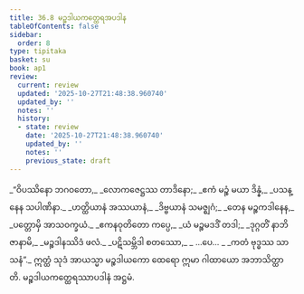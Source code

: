```yaml
---
title: 36.8 မဉ္စဒါယကတ္ထေရအပဒါန
tableOfContents: false
sidebar:
  order: 8
type: tipitaka
basket: su
book: ap1
review:
  current: review
  updated: '2025-10-27T21:48:38.960740'
  updated_by: ''
  notes: ''
  history:
  - state: review
    date: '2025-10-27T21:48:38.960740'
    updated_by: ''
    notes: ''
    previous_state: draft
---
```



<ReviewStatus review={frontmatter.review} showDetails={true} />

<HypothesisAnnotation frontmatter={frontmatter} />

<DynamicBreadcrumb />

<Division number="30" book="ap1" e="ch" v="20" p="328">

<Paragraph number="4013" type="verses" book="ap1">
_“ဝိပဿိနော ဘဂဝတော,_  
_လောကဇေဋ္ဌဿ တာဒိနော;_  
_ဧကံ မဉ္စံ မယာ ဒိန္နံ,_  
_ပသန္နေန သပါဏိနာ._  

</Paragraph>

</Division>
<Division number="31" book="ap1" e="ch" v="20" p="328">

<Paragraph number="4014" type="verses" book="ap1">
_ဟတ္ထိယာနံ အဿယာနံ,_  
_ဒိဗ္ဗယာနံ သမဇ္ဈဂံ;_  
_တေန မဉ္စကဒါနေန,_  
_ပတ္တောမှိ အာသဝက္ခယံ._  

</Paragraph>

</Division>
<Division number="32" book="ap1" e="ch" v="20" p="328">

<Paragraph number="4015" type="verses" book="ap1">
_ဧကနဝုတိတော ကပ္ပေ,_  
_ယံ မဉ္စမဒဒိံ တဒါ;_  
_ဒုဂ္ဂတိံ နာဘိဇာနာမိ,_  
_မဉ္စဒါနဿိဒံ ဖလံ._  

</Paragraph>

</Division>
<Division number="33" book="ap1" e="ch" v="20" p="328">

<Paragraph number="4016" type="verses" book="ap1">
_ပဋိသမ္ဘိဒါ စတဿော,_  
_ …ပေ… _  
_ကတံ ဗုဒ္ဓဿ သာသနံ”._  

</Paragraph>

<Paragraph number="4017" book="ap1">
ဣတ္ထံ သုဒံ အာယသ္မာ မဉ္စဒါယကော ထေရော ဣမာ ဂါထာယော အဘာသိတ္ထာတိ.

</Paragraph>
</Division>

<Paragraph number="4018" type="center" book="ap1">
မဉ္စဒါယကတ္ထေရဿာပဒါနံ အဋ္ဌမံ.
</Paragraph>